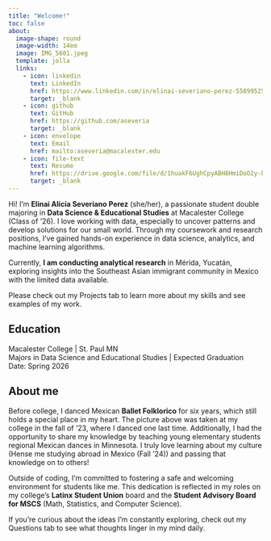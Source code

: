 ```yaml
---
title: "Welcome!"
toc: false
about: 
  image-shape: round
  image-width: 14em
  image: IMG_5601.jpeg
  template: jolla
  links:
    - icon: linkedin
      text: LinkedIn
      href: https://www.linkedin.com/in/elinai-severiano-perez-558995259
      target: _blank
    - icon: github
      text: GitHub
      href: https://github.com/aseveria
      target: _blank
    - icon: envelope
      text: Email
      href: mailto:aseveria@macalester.edu
    - icon: file-text
      text: Resume
      href: https://drive.google.com/file/d/1huakF6UghCpyABH8HmiDoO2y-kUJ_-3K/view?usp=share_link
      target: _blank
---
```

:::{#intro-heading}
Hi! I'm **Elinai Alicia Severiano Perez** (she/her), a passionate student double majoring in **Data Science & Educational Studies** at Macalester College (Class of '26). I love working with data, especially to uncover patterns and develop solutions for our small world. Through my coursework and research positions, I’ve gained hands-on experience in data science, analytics, and machine learning algorithms. 

Currently, **I am conducting analytical research** in Mérida, Yucatán, exploring insights into the Southeast Asian immigrant community in Mexico with the limited data available.

Please check out my Projects tab to learn more about my skills and see examples of my work.

## Education
Macalester College | St. Paul MN <br>
Majors in Data Science and Educational Studies | Expected Graduation Date: Spring 2026


## About me
Before college, I danced Mexican **Ballet Folklorico** for six years, which still holds a special place in my heart. The picture above was taken at my college in the fall of '23, where I danced one last time. Additionally, I had the opportunity to share my knowledge by teaching young elementary students regional Mexican dances in Minnesota. I truly love learning about my culture (Hense me studying abroad in Mexico (Fall '24)) and passing that knowledge on to others!

Outside of coding, I’m committed to fostering a safe and welcoming environment for students like me. This dedication is reflected in my roles on my college's **Latinx Student Union** board and the **Student Advisory Board for MSCS** (Math, Statistics, and Computer Science). 

If you're curious about the ideas I’m constantly exploring, check out my Questions tab to see what thoughts linger in my mind daily.

:::
